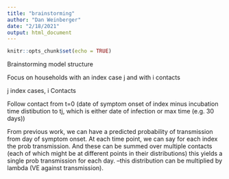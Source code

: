 ```yaml
---
title: "brainstorming"
author: "Dan Weinberger"
date: "2/18/2021"
output: html_document
---
```


```r
knitr::opts_chunk$set(echo = TRUE)
```

Brainstorming model structure

Focus on households with an index case j and with i contacts

 j index cases, i Contacts

Follow contact from t=0 (date of symptom onset of index minus incubation time distibution to tj, which is either date of infection or max time (e.g. 30 days))

From previous work, we can have a predicted probability of transmission from day of symptom onset. At each time point, we can say for each index the prob transmission. And these can be summed over multiple contacts (each of which might be at different points in their distributions) this yields a single prob transmission for each day.
--this distribution can be multiplied by lambda (VE against transmission).





